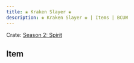 ---
title: ❀ Kraken Slayer ❀
description: ❀ Kraken Slayer ❀ | Items | BCUW
---

Crate: [Season 2: Spirit](/crates/season/s2/)

## Item
<Cdn path="2D/Spirit" name="❀ Kraken Slayer ❀" ext="png" />